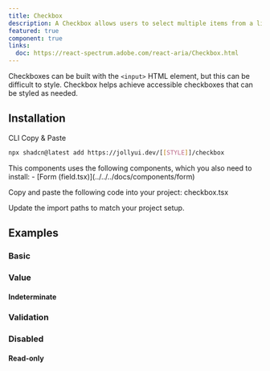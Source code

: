 ```yaml
---
title: Checkbox
description: A Checkbox allows users to select multiple items from a list of individual items, or to mark one individual item as selected.
featured: true
component: true
links:
  doc: https://react-spectrum.adobe.com/react-aria/Checkbox.html
---
```


Checkboxes can be built with the `<input>` HTML element, but this can be difficult to style. Checkbox helps achieve accessible checkboxes that can be styled as needed.

<ComponentPreview name="checkbox-demo" />

## Installation

<Tabs defaultValue="cli">

<TabsList>
  <TabsTrigger value="cli">CLI</TabsTrigger>
  <TabsTrigger value="manual">Copy & Paste</TabsTrigger>
</TabsList>

<TabsContent value="cli">

```bash
npx shadcn@latest add https://jollyui.dev/[[STYLE]]/checkbox
```

</TabsContent>

<TabsContent value="manual">

<Steps>

<Step>
  This components uses the following components, which you also need to install:
  - [Form (field.tsx)](../../../docs/components/form)
</Step>

<Step>Copy and paste the following code into your project: checkbox.tsx</Step>

<ComponentSource name="checkbox" />

<Step>Update the import paths to match your project setup.</Step>

</Steps>

</TabsContent>

</Tabs>

## Examples

### Basic

<ComponentPreview name="checkbox-demo" />

### Value

#### Indeterminate

<ComponentPreview name="checkbox-indeterminate" />

### Validation

<ComponentPreview name="checkbox-validation" />

### Disabled

<ComponentPreview name="checkbox-disabled" />

#### Read-only

<ComponentPreview name="checkbox-readonly" />
